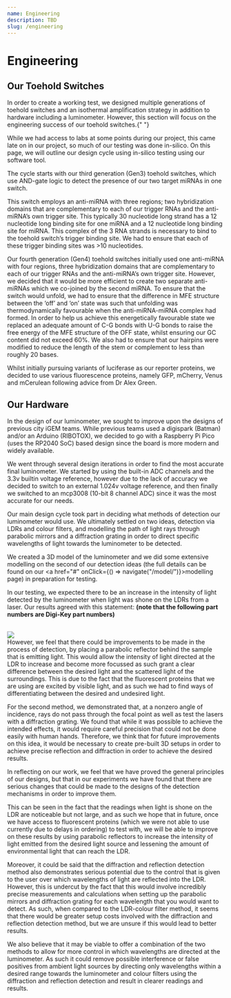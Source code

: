 ```yaml
---
name: Engineering
description: TBD
slug: /engineering
---
```


# Engineering

<h2 style={{ paddingTop: 8 }}>Our Toehold Switches</h2>
In order to create a working test, we designed multiple generations of toehold switches and an isothermal
amplification strategy in addition to hardware including a luminometer. However, this section will focus
on the engineering success of our toehold switches.{" "}

While we had access to labs at some points during our project, this came late on in our project, so much of our testing was done in-silico. On this page, we will outline our design cycle using in-silico testing using our software tool.

The cycle starts with our third generation (Gen3) toehold switches, which use AND-gate logic to detect the presence of our two target miRNAs in one switch.

This switch employs an anti-miRNA with three regions; two hybridization domains that are complementary to each of our trigger RNAs and the anti-miRNA’s own trigger site. This typically 30 nucleotide long strand has a 12 nucleotide long binding site for one miRNA and a 12 nucleotide long binding site for miRNA. This complex of the 3 RNA strands is necessary to bind to the toehold switch’s trigger binding site. We had to ensure that each of these trigger binding sites was >10 nucleotides.

Our fourth generation (Gen4) toehold switches initially used one anti-miRNA with four regions, three hybridization domains that are complementary to each of our trigger RNAs and the anti-miRNA’s own trigger site. However, we decided that it would be more efficient to create two separate anti-miRNAs which we co-joined by the second miRNA. To ensure that the switch would unfold, we had to ensure that the difference in MFE structure between the ‘off’ and ‘on’ state was such that unfolding was thermodynamically favourable when the anti-miRNA-miRNA complex had formed. In order to help us achieve this energetically favourable state we replaced an adequate amount of C-G bonds with U-G bonds to raise the free energy of the MFE structure of the OFF state, whilst ensuring our GC content did not exceed 60%. We also had to ensure that our hairpins were modified to reduce the length of the stem or complement to less than roughly 20 bases.

Whilst initially pursuing variants of luciferase as our reporter proteins, we decided to use various fluorescence proteins, namely GFP, mCherry, Venus and mCerulean following advice from Dr Alex Green.

<h2 style={{ paddingTop: 8 }}>Our Hardware</h2>
In the design of our luminometer, we sought to improve upon the designs of previous city iGEM teams.
While previous teams used a digispark (Batman) and/or an Arduino (RIBOTOX), we decided to go with a Raspberry
Pi Pico (uses the RP2040 SoC) based design since the board is more modern and widely available.

We went through several design iterations in order to find the most accurate final luminometer. We started by using the built-in ADC channels and the 3.3v builtin voltage reference, however due to the lack of accuracy we decided to switch to an external 1.024v voltage reference, and then finally we switched to an mcp3008 (10-bit 8 channel ADC) since it was the most accurate for our needs.

Our main design cycle took part in deciding what methods of detection our luminometer would use. We ultimately settled on two ideas, detection via LDRs and colour filters, and modelling the path of light rays through parabolic mirrors and a diffraction grating in order to direct specific wavelengths of light towards the luminometer to be detected.

We created a 3D model of the luminometer and we did some extensive modelling on the second of our detection ideas (the full details can be found on our <a href="#" onClick={() => navigate("/model/")}>modelling page</a>) in preparation for testing.

In our testing, we expected there to be an increase in the intensity of light detected by the luminometer when light was shone on the LDRs from a laser. Our results agreed with this statement: <b>(note that the following part numbers are Digi-Key part numbers)</b>

<br />
<img src="https://static.igem.wiki/teams/4642/wwiki/engineering/engineering-hardware-1.webp" />
<br />
However, we feel that there could be improvements to be made in the process of detection, by placing
a parabolic reflector behind the sample that is emitting light. This would allow the intensity of light
directed at the LDR to increase and become more focussed as such grant a clear difference between the
desired light and the scattered light of the surroundings. This is due to the fact that the fluorescent
proteins that we are using are excited by visible light, and as such we had to find ways of differentiating
between the desired and undesired light.

For the second method, we demonstrated that, at a nonzero angle of incidence, rays do not pass through the focal point as well as test the lasers with a diffraction grating. We found that while it was possible to achieve the intended effects, it would require careful precision that could not be done easily with human hands. Therefore, we think that for future improvements on this idea, it would be necessary to create pre-built 3D setups in order to achieve precise reflection and diffraction in order to achieve the desired results.

In reflecting on our work, we feel that we have proved the general principles of our designs, but that in our experiments we have found that there are serious changes that could be made to the designs of the detection mechanisms in order to improve them.

This can be seen in the fact that the readings when light is shone on the LDR are noticeable but not large, and as such we hope that in future, once we have access to fluorescent proteins (which we were not able to use currently due to delays in ordering) to test with, we will be able to improve on these results by using parabolic reflectors to increase the intensity of light emitted from the desired light source and lessening the amount of environmental light that can reach the LDR.

Moreover, it could be said that the diffraction and reflection detection method also demonstrates serious potential due to the control that is given to the user over which wavelengths of light are reflected into the LDR. However, this is undercut by the fact that this would involve incredibly precise measurements and calculations when setting up the parabolic mirrors and diffraction grating for each wavelength that you would want to detect. As such, when compared to the LDR-colour filter method, it seems that there would be greater setup costs involved with the diffraction and reflection detection method, but we are unsure if this would lead to better results.

We also believe that it may be viable to offer a combination of the two methods to allow for more control in which wavelengths are directed at the luminometer. As such it could remove possible interference or false positives from ambient light sources by directing only wavelengths within a desired range towards the luminometer and colour filters using the diffraction and reflection detection and result in clearer readings and results.
